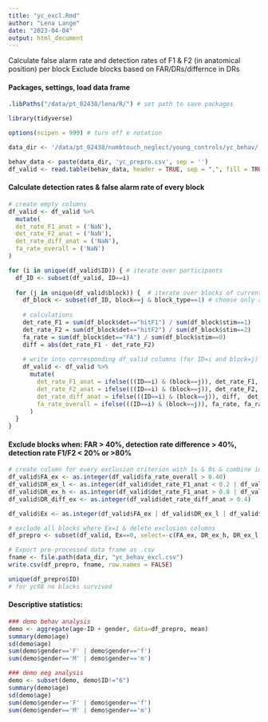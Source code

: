 ```yaml
---
title: "yc_excl.Rmd"
author: "Lena Lange"
date: "2023-04-04"
output: html_document
---
```


Calculate false alarm rate and detection rates of F1 & F2 (in anatomical position) per block
Exclude blocks based on FAR/DRs/differnce in DRs

#### Packages, settings, load data frame

```r

.libPaths("/data/pt_02438/lena/R/") # set path to save packages

library(tidyverse)

options(scipen = 999) # turn off e notation

data_dir <- '/data/pt_02438/numbtouch_neglect/young_controls/yc_behav/'

behav_data <- paste(data_dir, 'yc_prepro.csv', sep = '')
df_valid <- read.table(behav_data, header = TRUE, sep = ",", fill = TRUE, stringsAsFactors = FALSE)

```

#### Calculate detection rates & false alarm rate of every block

```r

# create empty columns
df_valid <- df_valid %>% 
  mutate(
  det_rate_F1_anat = ('NaN'),
  det_rate_F2_anat = ('NaN'),
  det_rate_diff_anat = ('NaN'),
  fa_rate_overall = ('NaN')
)

for (i in unique(df_valid$ID)) { # iterate over participants
  df_ID <- subset(df_valid, ID==i)
  
  for (j in unique(df_valid$block)) {  # iterate over blocks of current participant
    df_block <- subset(df_ID, block==j & block_type==1) # choose only anatomical miniblocks
    
    # calculations
    det_rate_F1 = sum(df_block$det=="hitF1") / sum(df_block$stim==1)
    det_rate_F2 = sum(df_block$det=="hitF2") / sum(df_block$stim==2)
    fa_rate = sum(df_block$det=="FA") / sum(df_block$stim==0)
    diff = abs(det_rate_F1 - det_rate_F2)
    
    # write into corresponding df_valid columns (for ID=i and block=j)
    df_valid <- df_valid %>%
      mutate(
        det_rate_F1_anat = ifelse(((ID==i) & (block==j)), det_rate_F1, det_rate_F1_anat),
        det_rate_F2_anat = ifelse(((ID==i) & (block==j)), det_rate_F2, det_rate_F2_anat),
        det_rate_diff_anat = ifelse(((ID==i) & (block==j)), diff,  det_rate_diff_anat),
        fa_rate_overall = ifelse(((ID==i) & (block==j)), fa_rate, fa_rate_overall),
      )
  }
}

```

#### Exclude blocks when: FAR > 40%, detection rate difference > 40%, detection rate F1/F2 < 20% or >80%

```r
# create column for every exclusion criterion with 1s & 0s & combine into 1 exclusion column ("Ex")
df_valid$FA_ex <- as.integer(df_valid$fa_rate_overall > 0.40)
df_valid$DR_ex_l <- as.integer(df_valid$det_rate_F1_anat < 0.2 | df_valid$det_rate_F2_anat < 0.2)
df_valid$DR_ex_h <- as.integer(df_valid$det_rate_F1_anat > 0.8 | df_valid$det_rate_F2_anat > 0.8)
df_valid$DR_diff_ex <- as.integer(df_valid$det_rate_diff_anat > 0.4)

df_valid$Ex <- as.integer(df_valid$FA_ex | df_valid$DR_ex_l | df_valid$DR_ex_h | df_valid$DR_diff_ex)

# exclude all blocks where Ex=1 & delete exclusion columns
df_prepro <- subset(df_valid, Ex==0, select=-c(FA_ex, DR_ex_h, DR_ex_l, DR_diff_ex, Ex))

# Export pre-processed data frame as .csv
fname <- file.path(data_dir, "yc_behav_excl.csv")
write.csv(df_prepro, fname, row.names = FALSE)

unique(df_prepro$ID)
# for yc08 no blocks survived

```

#### Descriptive statistics:

```r
### demo behav analysis
demo <- aggregate(age~ID + gender, data=df_prepro, mean)
summary(demo$age)
sd(demo$age)
sum(demo$gender=='F' | demo$gender=='f')
sum(demo$gender=='M' | demo$gender=='m')

### demo eeg analysis
demo <- subset(demo, demo$ID!="6")
summary(demo$age)
sd(demo$age)
sum(demo$gender=='F' | demo$gender=='f')
sum(demo$gender=='M' | demo$gender=='m')


```
